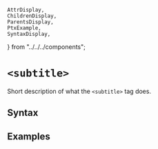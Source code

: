     AttrDisplay,
    ChildrenDisplay,
    ParentsDisplay,
    PtxExample,
    SyntaxDisplay,
} from "../../../components";

# `<subtitle>`

Short description of what the `<subtitle>` tag does.

## Syntax

<SyntaxDisplay name="subtitle" />

## Examples

    